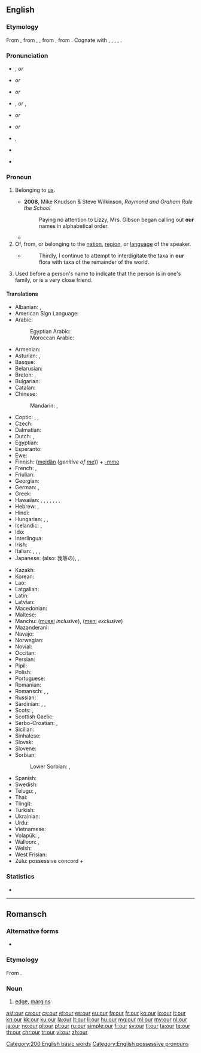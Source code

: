 ==English==
{{wikipedia}}

===Etymology===
From {{etyl|enm|en}} {{term|oure|lang=enm}}, from {{etyl|ang|en}} {{term/t|ang|ūre}}, {{term/t|ang|ūser||our}}, from {{etyl|gem-pro|en}} {{term/t|gem-pro|*unseraz||of us, our}}, from {{etyl|ine-pro|en}} {{term/t|ine-pro|*no-s-ero-||our}}. Cognate with {{etyl|fy|-}} {{term|ús||our|lang=fy}}, {{etyl|nds|-}} {{term|uns||our|lang=nds}}, {{etyl|nl|-}} {{term|onze||our|lang=nl}}, {{etyl|de|-}} {{term|unser||our|lang=de}}, {{etyl|da|-}} {{term|vor||our|lang=da}}.

===Pronunciation===
; {{a|UK}}
* {{enPR|ouər}}, {{IPA|/ˈaʊə(ɹ)/}} ''or'' {{IPA|/ɑː(ɹ)/}}
* {{homophones|lang=en|hour}} ''or'' {{homophones|lang=en|are}}
* {{rhymes|aʊə(ɹ)}} ''or'' {{rhymes|ɑː(ɹ)}}

; {{a|US}}
* {{enPR|our}}, {{IPA|/ˈaʊɚ/}} ''or'' {{enPR|ar}}, {{IPA|/ɑɹ/|[ɑɹ]|[ɑ˞]}}
* {{audio|en-us-our.ogg|Audio (US)}} ''or'' {{audio|en-us-our-2.ogg|Audio (US)}}
* {{rhymes|aʊə(ɹ)}} ''or'' {{rhymes|ɑː(ɹ)}}

; {{a|AusE}}
* {{enPR|ou(ə)}}, {{IPA|/æɔ(ə)/}}
* {{rhymes|aʊ}}
* {{homophones|lang=en|ow}} {{qualifier|some dialects}}

===Pronoun===
{{en-pron|desc=possessive pronoun}}

# {{context|attributive|lang=en}} Belonging to [[us]].
#* '''2008''', Mike Knudson & Steve Wilkinson, ''Raymond and Graham Rule the School''
#*: Paying no attention to Lizzy, Mrs. Gibson began calling out '''our''' names in alphabetical order.
#* {{quote-magazine|year=2013|month=July-August|author=[http://www.americanscientist.org/authors/detail/stephen-p-lownie Stephen P. Lownie], [http://www.americanscientist.org/authors/detail/david-m-pelz David M. Pelz]
|magazine={{w|American Scientist}}|title=[http://www.americanscientist.org/issues/feature/2013/4/stents-to-prevent-stroke Stents to Prevent Stroke]
|passage=As we age, the major arteries of '''our''' bodies frequently become thickened with plaque, a fatty material with an oatmeal-like consistency that builds up along the inner lining of blood vessels.}}
# Of, from, or belonging to the [[nation]], [[region]], or [[language]] of the speaker.
#* {{RQ:Schuster Hepaticae V|viii}}
#*: Thirdly, I continue to attempt to interdigitate the taxa in '''our''' flora with taxa of the remainder of the world.
# {{context|Northern England|Scotland|lang=en}} Used before a person's name to indicate that the person is in one's family, or is a very close friend.
#: {{usex|lang=en|I'm going to see '''our''' Terry for tea.}}

====Translations====
{{trans-top|belonging to us}}
* Albanian: {{t|sq|ynë}}, {{t|sq|jonë}}
* American Sign Language: {{t|ase|FlatB@IpsiChest-FingerUpPalmAcross RoundHoriz FlatB@ContraChest-FingerUpPalmAside}}
* Arabic: {{t|ar|نا|alt=ـنا|tr=-naa}}
*: Egyptian Arabic: {{t|arz|ـنا|tr=naa|sc=Arab}}
*: Moroccan Arabic: {{t|ary|ـنا|tr=na|sc=Arab}}
* Armenian: {{t|hy|մեր|tr=mer}}
* Asturian: {{t+|ast|nuesu}}, {{t+|ast|nuestru}}
* Basque: {{t|eu|gure}}
* Belarusian: {{t|be|наш|tr=naš}}
* Breton: {{t+|br|on}}, {{t|br|or}}
* Bulgarian: {{t+|bg|наш|tr=naš}}
* Catalan: {{t|ca|nostre}}
* Chinese:
*: Mandarin: {{t+|cmn|我們|alt=我們的|sc=Hani}}, {{t+|cmn|我们|alt=我们的|tr=wǒmen-de|sc=Hani}}
* Coptic: {{t|cop|ⲡⲉⲛ|m|tr=pen}}, {{t|cop|ⲧⲉⲛ|f|tr=ten}}, {{t|cop|ⲛⲉⲛ|m-p|f-p|tr=nen}}
* Czech: {{t+|cs|náš|m}}
* Dalmatian: {{t|dlm|nuester}}
* Dutch: {{t+|nl|ons}}, {{t+|nl|onze}}
* Egyptian: {{t|egy|𓈖𓏥|tr=n}}
* Esperanto: {{t|eo|nia}}
* Ewe: {{t|ee|míaƒe}}
* Finnish: ([[meidän]] (''genitive of [[me]]'')) + [[-mme#Finnish|-mme]] {{qualifier|possessive suffix}} <!-- The following belongs in the Finnish entry, not here:
*: Note: In standard Finnish, the possessive suffix is compulsory and the genitive of the personal pronoun optional. In colloquial Finnish, usually only '''meidän''' (or its colloquial or dialectal variants, '''meiän''', '''myön''') is used.-->
* French: {{t+|fr|notre}}, {{t+|fr|nos}}
* Friulian: {{t|fur|nestri}}
* Georgian: {{t|ka|ჩვენი|tr=č'veni|sc=Geor}}
* German: {{t+|de|unser}}, {{t+|de|unsere}} {{qualifier|accusative feminine singular; accusative all plurals}}
* Greek: {{t+|el|μας|sc=Grek}}
* Hawaiian: {{qualifier|dual, exclusive}} {{t|haw|ko}} {{t|haw|māua}}, {{t|haw|kā}} {{t|haw|māua}}, {{qualifier|dual, inclusive}} {{t|haw|ko}} {{t|haw|kāua}}, {{t|haw|kā}} {{t|haw|kāua}}, {{qualifier|plural, exclusive}} {{t|haw|ko}} {{t|haw|mākou}}, {{t|haw|kā}} {{t|haw|mākou}}, {{qualifier|plural, inclusive}} {{t|haw|ko}} {{t|haw|kākou}}, {{t|haw|kā}} {{t|haw|kākou}}
* Hebrew: {{t|he|-נו|tr=-nu|sc=Hebr}}, {{t|he|שֶׁלָּנוּ|sc=Hebr}}
* Hindi: {{t|hi|हमारा|tr=hamārā}}
* Hungarian: {{t|hu|-nk}}, {{t|hu|-unk}}, {{t|hu|-ünk}}
* Icelandic: {{t+|is|okkar}}, {{t+|is|vor}}
* Ido: {{t+|io|nia}}
* Interlingua: {{t|ia|nostre}}
* Irish: {{t|ga|ár}}
* Italian: {{t+|it|nostro|m|alt=il nostro}}, {{t+|it|nostra|f|alt=la nostra}}, {{t+|it|nostri|alt=i nostri|m-p}}, {{t+|it|nostre|alt=le nostre|f-p}}
* Japanese: {{t|ja|私たち|alt=私たちの|tr=わたしたちの, watashitachi-no}} (also: 我等の), {{t|ja|我ら|alt=我らの|tr=われらの, warera-no}}, {{t|ja|我々|alt=我々の|tr=われわれの, wareware-no}}
{{trans-mid}}
* Kazakh: {{t|kk|біздің|tr=bizdiñ|sc=Cyrl}}
* Korean: {{t+|ko|우리|alt=우리의|tr=uri-ui|sc=Hang}}
* Lao: {{t|lo|ຂອງພວກເຮົາ|tr=khööng phöök-hao|sc=Laoo}}
* Latgalian: {{t|ltg|myusu}}
* Latin: {{t+|la|noster|m}}
* Latvian: {{t|lv|mūsu}}
* Macedonian: {{t|mk|наш|tr=naš}}
* Maltese: {{t|mt|tagħna}}
* Manchu: ([[musei]] ''inclusive''), ([[meni]] ''exclusive'')
* Mazanderani: {{t|mzn|امه|tr=ame|sc=ps-Arab}}
* Navajo: {{t|nv|nihi-}}
* Norwegian: {{t+|no|vår}}
* Novial: {{t|nov|nusen}}
* Occitan: {{t|oc|nòstre}}
* Persian: {{t+|fa|ما|tr=mâ}}
* Pipil: {{t|ppl|tu}}
* Polish: {{t+|pl|nasz}}
* Portuguese: {{t+|pt|nosso}}
* Romanian: {{t+|ro|nostru}}
* Romansch: {{t|rm|noss}}, {{t|rm|nies}}, {{t|rm|nos}}
* Russian: {{t+|ru|наш|tr=naš}}
* Sardinian: {{t|sc|nostru}}, {{t|sc|noltru}}, {{t|sc|nostu}}
* Scots: {{t|sco|oor}}, {{t|sco|wir}}
* Scottish Gaelic: {{t|gd|ar}}
* Serbo-Croatian: {{t|sh|наш|sc=Cyrl}}, {{t|sh|naš}}
* Sicilian: {{t+|scn|nostru}}
* Sinhalese: {{t|si|අපේ|tr=apē|sc=Sinh}}
* Slovak: {{t|sk|náš}}
* Slovene: {{t|sl|nàš}}
* Sorbian:
*: Lower Sorbian: {{t|dsb|naju}} {{qualifier|in reference to two people}}, {{t|dsb|naš}} {{qualifier|in reference to three or more people}}
* Spanish: {{t+|es|nuestro}}
* Swedish: {{t+|sv|vår}}
* Telugu: {{t+|te|మా|tr=maa|sc=Telu}}, {{t+|te|మన|tr=mana|sc=Telu}}
* Thai: {{t|th|ของเรา|tr=kŏng rao}}
* Tlingit: {{t|tli|haa}}
* Turkish: {{t+|tr|bizim}}
* Ukrainian: {{t|uk|наш|tr=naš}}
* Urdu: {{t|ur|ہمارا|tr=hamārā}}
* Vietnamese: {{t|vi|của chúng tôi}}
* Volapük: {{t+|vo|obsik}}, {{t|vo|obas}}
* Walloon: {{t+|wa|nosse|m|f}} {{qualifier|singular, before consonant}}, {{t+|wa|nost|m}} {{qualifier|singular, before vowel}}<!-- The following belongs at [[nosse]], [[nost]], not here: {{t+|wa|noste|f}} {{qualifier|singular, before vowel}}, {{t+|wa|nos|m-p|f-p}} -->
* Welsh: {{t|cy|ein}}
* West Frisian: {{t+|fy|ús}}
* Zulu: possessive concord + {{t|zu|ithu|alt=-ithu}}
{{trans-bottom}}

===Statistics===
* {{rank|do|has|could|63|our|than|some|other}}

[[Category:200 English basic words]]
[[Category:English possessive pronouns]]

----

==Romansch==

===Alternative forms===
* {{qualifier|Rumantsch Grischun|Sursilvan|Sutsilvan|Puter|Vallader}} {{l|rm|ur}}

===Etymology===
From {{etyl|la|rm}} {{term/t|la|ōra}}.

===Noun===
{{rm-noun|m}}

# {{context|Surmiran|lang=rm}} [[edge]], [[margins]]

[[ast:our]]
[[ca:our]]
[[cs:our]]
[[et:our]]
[[es:our]]
[[eu:our]]
[[fa:our]]
[[fr:our]]
[[ko:our]]
[[io:our]]
[[it:our]]
[[kn:our]]
[[kk:our]]
[[ku:our]]
[[la:our]]
[[lt:our]]
[[li:our]]
[[hu:our]]
[[mg:our]]
[[ml:our]]
[[my:our]]
[[nl:our]]
[[ja:our]]
[[no:our]]
[[pl:our]]
[[pt:our]]
[[ru:our]]
[[simple:our]]
[[fi:our]]
[[sv:our]]
[[tl:our]]
[[ta:our]]
[[te:our]]
[[th:our]]
[[chr:our]]
[[tr:our]]
[[vi:our]]
[[zh:our]]